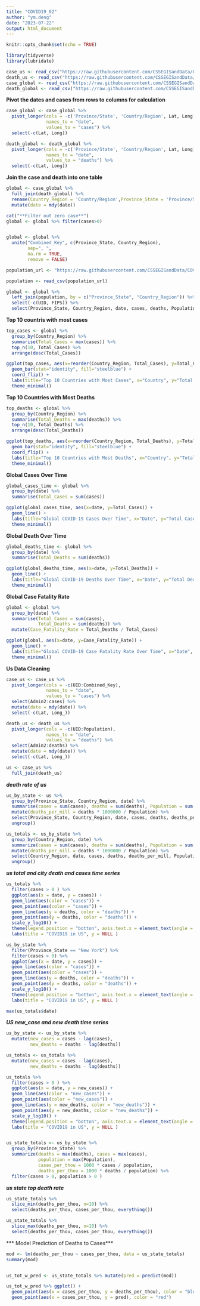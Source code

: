 ```yaml
---
title: "COVID19_02"
author: "ym.deng"
date: "2023-07-22"
output: html_document
---
```


```r
knitr::opts_chunk$set(echo = TRUE)
```



```r
library(tidyverse)
library(lubridate)
```

```r
case_us <- read_csv("https://raw.githubusercontent.com/CSSEGISandData/COVID-19/master/csse_covid_19_data/csse_covid_19_time_series/time_series_covid19_confirmed_US.csv")
death_us <- read_csv("https://raw.githubusercontent.com/CSSEGISandData/COVID-19/master/csse_covid_19_data/csse_covid_19_time_series/time_series_covid19_deaths_US.csv")
case_global <- read_csv("https://raw.githubusercontent.com/CSSEGISandData/COVID-19/master/csse_covid_19_data/csse_covid_19_time_series/time_series_covid19_confirmed_global.csv")
death_global <- read_csv("https://raw.githubusercontent.com/CSSEGISandData/COVID-19/master/csse_covid_19_data/csse_covid_19_time_series/time_series_covid19_deaths_global.csv")

```

**Pivot the dates and cases from rows to columns for calculation**
```r
case_global <- case_global %>%
  pivot_longer(cols = -c('Province/State', 'Country/Region', Lat, Long), 
               names_to = "date", 
               values_to = "cases") %>%
  select(-c(Lat, Long))

death_global <- death_global %>%
  pivot_longer(cols = -c('Province/State', 'Country/Region', Lat, Long),
               names_to = "date",
               values_to = "deaths") %>%
  select(-c(Lat, Long))
```

**Join the case and death into one table**
```r
global <- case_global %>%
  full_join(death_global) %>%
  rename(Country_Region = 'Country/Region',Province_State = 'Province/State') %>%
  mutate(date = mdy(date))

cat("**Filter out zero case**")
global <- global %>% filter(cases>0)


global <- global %>%
  unite("Combined_Key", c(Province_State, Country_Region), 
        sep=", ", 
        na.rm = TRUE, 
        remove = FALSE)

population_url <- "https://raw.githubusercontent.com/CSSEGISandData/COVID-19/master/csse_covid_19_data/UID_ISO_FIPS_LookUp_Table.csv"

population <- read_csv(population_url)

global <- global %>% 
  left_join(population, by = c("Province_State", "Country_Region")) %>%
  select(-c(UID, FIPS)) %>%
  select(Province_State, Country_Region, date, cases, deaths, Population)

```

**Top 10 countris with most cases**
```r
top_cases <- global %>%
  group_by(Country_Region) %>%
  summarise(Total_Cases = max(cases)) %>%
  top_n(10, Total_Cases) %>%
  arrange(desc(Total_Cases))

ggplot(top_cases, aes(x=reorder(Country_Region, Total_Cases), y=Total_Cases)) + 
  geom_bar(stat="identity", fill="steelblue") + 
  coord_flip() + 
  labs(title="Top 10 Countries with Most Cases", x="Country", y="Total Cases") +
  theme_minimal()

```

**Top 10 Countries with Most Deaths**
```r
top_deaths <- global %>%
  group_by(Country_Region) %>%
  summarise(Total_Deaths = max(deaths)) %>%
  top_n(10, Total_Deaths) %>%
  arrange(desc(Total_Deaths))

ggplot(top_deaths, aes(x=reorder(Country_Region, Total_Deaths), y=Total_Deaths)) + 
  geom_bar(stat="identity", fill="steelblue") + 
  coord_flip() + 
  labs(title="Top 10 Countries with Most Deaths", x="Country", y="Total Deaths") +
  theme_minimal()

```

**Global Cases Over Time**
```r
global_cases_time <- global %>%
  group_by(date) %>%
  summarise(Total_Cases = sum(cases))

ggplot(global_cases_time, aes(x=date, y=Total_Cases)) +
  geom_line() +
  labs(title="Global COVID-19 Cases Over Time", x="Date", y="Total Cases") +
  theme_minimal()
```

**Global Death Over Time**
```r
global_deaths_time <- global %>%
  group_by(date) %>%
  summarise(Total_Deaths = sum(deaths))

ggplot(global_deaths_time, aes(x=date, y=Total_Deaths)) +
  geom_line() +
  labs(title="Global COVID-19 Deaths Over Time", x="Date", y="Total Deaths") +
  theme_minimal()
```

**Global Case Fatality Rate**
```r
global <- global %>%
  group_by(date) %>%
  summarise(Total_Cases = sum(cases),
            Total_Deaths = sum(deaths)) %>%
  mutate(Case_Fatality_Rate = Total_Deaths / Total_Cases)

ggplot(global, aes(x=date, y=Case_Fatality_Rate)) +
  geom_line() +
  labs(title="Global COVID-19 Case Fatality Rate Over Time", x="Date", y="Case Fatality Rate") +
  theme_minimal()
```


**Us Data Cleaning**
```r
case_us <- case_us %>%
  pivot_longer(cols = -c(UID:Combined_Key), 
               names_to = "date",
               values_to = "cases") %>%
  select(Admin2:cases) %>%
  mutate(date = mdy(date)) %>%
  select(-c(Lat, Long_))

death_us <- death_us %>%
  pivot_longer(cols = -c(UID:Population),
               names_to = "date",
               values_to = "deaths") %>%
  select(Admin2:deaths) %>%
  mutate(date = mdy(date)) %>%
  select(-c(Lat, Long_))

```

```r
us <- case_us %>%
  full_join(death_us)
```

***death rate of us*** 
```r
us_by_state <- us %>%
  group_by(Province_State, Country_Region, date) %>%
  summarise(cases = sum(cases), deaths = sum(deaths), Population = sum(Population)) %>%
  mutate(deaths_per_mill = deaths * 1000000 / Population) %>%
  select(Province_State, Country_Region, date, cases, deaths, deaths_per_mill, Population) %>%
  ungroup()

us_totals <- us_by_state %>%
  group_by(Country_Region, date) %>%
  summarize(cases = sum(cases), deaths = sum(deaths), Population = sum(Population)) %>%
  mutate(deaths_per_mill = deaths * 1000000 / Population) %>%
  select(Country_Region, date, cases, deaths, deaths_per_mill, Population) %>%
  ungroup()

```


***us total and city death and cases time series***
```r
us_totals %>%
  filter(cases > 0 ) %>%
  ggplot(aes(x = date, y = cases)) + 
  geom_line(aes(color = "cases")) + 
  geom_point(aes(color = "cases")) + 
  geom_line(aes(y = deaths, color = "deaths")) + 
  geom_point(aes(y = deaths, color = "deaths")) + 
  scale_y_log10() + 
  theme(legend.position = "botton", axis.text.x = element_text(angle = 90)) + 
  labs(title = "COVID19 in US", y = NULL )

us_by_state %>%
  filter(Province_State == "New York") %>%
  filter(cases > 0) %>%
  ggplot(aes(x = date, y = cases)) + 
  geom_line(aes(color = "cases")) + 
  geom_point(aes(color = "cases")) + 
  geom_line(aes(y = deaths, color = "deaths")) + 
  geom_point(aes(y = deaths, color = "deaths")) + 
  scale_y_log10() + 
  theme(legend.position = "botton", axis.text.x = element_text(angle = 90)) + 
  labs(title = "COVID19 in US", y = NULL )

max(us_totals$date)


```


***US new_case and new death time series***
```r
us_by_state <- us_by_state %>%
  mutate(new_cases = cases - lag(cases), 
         new_deaths = deaths - lag(deaths))

us_totals <- us_totals %>%
  mutate(new_cases = cases - lag(cases),
         new_deaths = deaths - lag(deaths))

us_totals %>%
  filter(cases > 0 ) %>%
  ggplot(aes(x = date, y = new_cases)) + 
  geom_line(aes(color = "new_cases")) + 
  geom_point(aes(color = "new_cases")) + 
  geom_line(aes(y = new_deaths, color = "new_deaths")) + 
  geom_point(aes(y = new_deaths, color = "new_deaths")) + 
  scale_y_log10() + 
  theme(legend.position = "botton", axis.text.x = element_text(angle = 90)) + 
  labs(title = "COVID19 in US", y = NULL )


us_state_totals <- us_by_state %>%
  group_by(Province_State) %>%
  summarize(deaths = max(deaths), cases = max(cases),
            population = max(Population),
            cases_per_thou = 1000 * cases / population, 
            deaths_per_thou = 1000 * deaths / population) %>%
  filter(cases > 0, population > 0 )
```


***us state top death rate*** 
```r
us_state_totals %>%
  slice_min(deaths_per_thou, n=10) %>% 
  select(deaths_per_thou, cases_per_thou, everything())

us_state_totals %>%
  slice_max(deaths_per_thou, n=10) %>% 
  select(deaths_per_thou, cases_per_thou, everything())

```


*** Model Prediction of Deaths to Cases*** 
```r
mod <- lm(deaths_per_thou ~ cases_per_thou, data = us_state_totals)
summary(mod)


us_tot_w_pred <- us_state_totals %>% mutate(pred = predict(mod))

us_tot_w_pred %>% ggplot() + 
  geom_point(aes(x = cases_per_thou, y = deaths_per_thou), color = "blue") +
  geom_point(aes(x = cases_per_thou, y = pred), color = "red")

```
